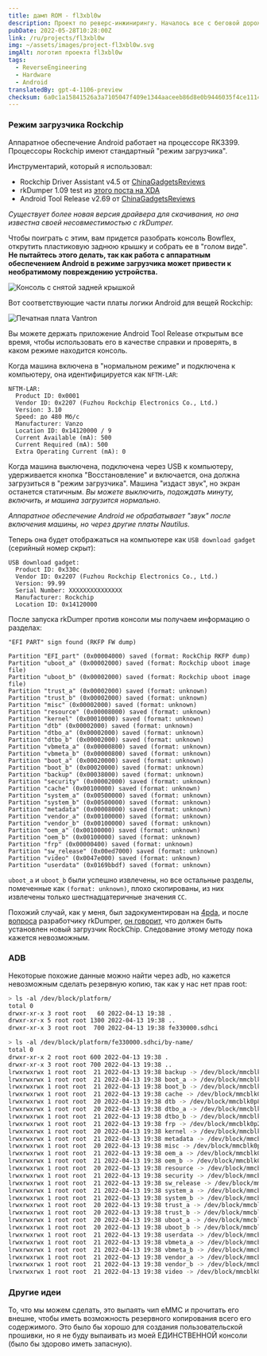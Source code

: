 ```yaml
---
title: дамп ROM - fl3xbl0w
description: Проект по реверс-инжинирингу. Началось все с беговой дорожки Bowflex Treadmill 22, но в итоге было обобщено для любого Android устройства, продаваемого компанией Nautilus Inc. (Nautilus, Bowflex, Schwinn).
pubDate: 2022-05-28T10:28:00Z
link: /ru/projects/fl3xbl0w
img: ~/assets/images/project-fl3xbl0w.svg
imgAlt: логотип проекта fl3xbl0w
tags:
  - ReverseEngineering
  - Hardware
  - Android
translatedBy: gpt-4-1106-preview
checksum: 6a0c1a15841526a3a7105047f409e1344aaceeb86d8e0b9446035f4ce1114c35
---
```



### Режим загрузчика Rockchip

Аппаратное обеспечение Android работает на процессоре RK3399. Процессоры Rockchip имеют стандартный "режим загрузчика".

Инструментарий, который я использовал:

- Rockchip Driver Assistant v4.5 от [ChinaGadgetsReviews](https://chinagadgetsreviews.com/?s=Rockchip+Driver+Assistant)
- rkDumper 1.09 test из [этого поста на XDA](https://forum.xda-developers.com/t/tool-rkdumper-utility-for-backup-firmware-of-rockchips-devices.2915363/page-9#post-84229591)
- Android Tool Release v2.69 от [ChinaGadgetsReviews](https://chinagadgetsreviews.com/?s=android+tool+release)

_Существует более новая версия драйвера для скачивания, но она известна своей несовместимостью с rkDumper._

Чтобы поиграть с этим, вам придется разобрать консоль Bowflex, открутить пластиковую заднюю крышку и собрать ее в "голом виде".
**Не пытайтесь этого делать, так как работа с аппаратным обеспечением Android в режиме загрузчика может привести к необратимому повреждению устройства.**

<Image src={ConsoleMounted} alt="Консоль с снятой задней крышкой" format="webp" />

Вот соответствующие части платы логики Android для вещей Rockchip:

<Image src={VantronPCB} alt="Печатная плата Vantron" format="webp" />

Вы можете держать приложение Android Tool Release открытым все время, чтобы использовать его в качестве справки и проверять, в каком режиме находится консоль.

Когда машина включена в "нормальном режиме" и подключена к компьютеру, она идентифицируется как `NFTM-LAR`:

```
NFTM-LAR:
  Product ID: 0x0001
  Vendor ID: 0x2207 (Fuzhou Rockchip Electronics Co., Ltd.)
  Version: 3.10
  Speed: до 480 Мб/с
  Manufacturer: Vanzo
  Location ID: 0x14120000 / 9
  Current Available (mA): 500
  Current Required (mA): 500
  Extra Operating Current (mA): 0
```

Когда машина выключена, подключена через USB к компьютеру, удерживается кнопка "Восстановление" и включается, она должна загрузиться в "режим загрузчика". Машина "издаст звук", но экран останется статичным. _Вы можете выключить, подождать минуту, включить, и машина загрузится нормально._

_Аппаратное обеспечение Android не обрабатывает "звук" после включения машины, но через другие платы Nautilus._

Теперь она будет отображаться на компьютере как `USB download gadget` (серийный номер скрыт):

```
USB download gadget:
  Product ID: 0x330c
  Vendor ID: 0x2207 (Fuzhou Rockchip Electronics Co., Ltd.)
  Version: 99.99
  Serial Number: XXXXXXXXXXXXXXX
  Manufacturer: Rockchip
  Location ID: 0x14120000
```

После запуска rkDumper против консоли мы получаем информацию о разделах:

```
"EFI PART" sign found (RKFP FW dump)

Partition "EFI_part" (0x00004000) saved (format: RockChip RKFP dump)
Partition "uboot_a" (0x00002000) saved (format: Rockchip uboot image file)
Partition "uboot_b" (0x00002000) saved (format: Rockchip uboot image file)
Partition "trust_a" (0x00002000) saved (format: unknown)
Partition "trust_b" (0x00002000) saved (format: unknown)
Partition "misc" (0x00002000) saved (format: unknown)
Partition "resource" (0x00008000) saved (format: unknown)
Partition "kernel" (0x00010000) saved (format: unknown)
Partition "dtb" (0x00002000) saved (format: unknown)
Partition "dtbo_a" (0x00002000) saved (format: unknown)
Partition "dtbo_b" (0x00002000) saved (format: unknown)
Partition "vbmeta_a" (0x00000800) saved (format: unknown)
Partition "vbmeta_b" (0x00000800) saved (format: unknown)
Partition "boot_a" (0x00020000) saved (format: unknown)
Partition "boot_b" (0x00020000) saved (format: unknown)
Partition "backup" (0x00038000) saved (format: unknown)
Partition "security" (0x00002000) saved (format: unknown)
Partition "cache" (0x00100000) saved (format: unknown)
Partition "system_a" (0x00500000) saved (format: unknown)
Partition "system_b" (0x00500000) saved (format: unknown)
Partition "metadata" (0x00008000) saved (format: unknown)
Partition "vendor_a" (0x00100000) saved (format: unknown)
Partition "vendor_b" (0x00100000) saved (format: unknown)
Partition "oem_a" (0x00100000) saved (format: unknown)
Partition "oem_b" (0x00100000) saved (format: unknown)
Partition "frp" (0x00000400) saved (format: unknown)
Partition "sw_release" (0x00ed7000) saved (format: unknown)
Partition "video" (0x0047e000) saved (format: unknown)
Partition "userdata" (0x0169bbdf) saved (format: unknown)
```

`uboot_a` и `uboot_b` были успешно извлечены, но все остальные разделы, помеченные как `(format: unknown)`, плохо скопированы, из них извлечены только шестнадцатеричные значения `CC`.

Похожий случай, как у меня, был задокументирован на [4pda](https://4pda.to/forum/index.php?s=&showtopic=614530&view=findpost&p=102427030), и после [вопроса](https://forum.xda-developers.com/t/tool-rkdumper-utility-for-backup-firmware-of-rockchips-devices.2915363/page-11#post-86678625) разработчику rkDumper, [он говорит](https://forum.xda-developers.com/t/tool-rkdumper-utility-for-backup-firmware-of-rockchips-devices.2915363/page-11#post-86687085), что должен быть установлен новый загрузчик RockChip. Следование этому методу пока кажется невозможным.

### ADB

Некоторые похожие данные можно найти через adb, но кажется невозможным сделать резервную копию, так как у нас нет прав root:

```sh
> ls -al /dev/block/platform/
total 0
drwxr-xr-x 3 root root   60 2022-04-13 19:38 .
drwxr-xr-x 5 root root 1300 2022-04-13 19:38 ..
drwxr-xr-x 3 root root  700 2022-04-13 19:38 fe330000.sdhci
```

```sh
> ls -al /dev/block/platform/fe330000.sdhci/by-name/
total 0
drwxr-xr-x 2 root root 600 2022-04-13 19:38 .
drwxr-xr-x 3 root root 700 2022-04-13 19:38 ..
lrwxrwxrwx 1 root root  21 2022-04-13 19:38 backup -> /dev/block/mmcblk0p15
lrwxrwxrwx 1 root root  21 2022-04-13 19:38 boot_a -> /dev/block/mmcblk0p13
lrwxrwxrwx 1 root root  21 2022-04-13 19:38 boot_b -> /dev/block/mmcblk0p14
lrwxrwxrwx 1 root root  21 2022-04-13 19:38 cache -> /dev/block/mmcblk0p17
lrwxrwxrwx 1 root root  20 2022-04-13 19:38 dtb -> /dev/block/mmcblk0p8
lrwxrwxrwx 1 root root  20 2022-04-13 19:38 dtbo_a -> /dev/block/mmcblk0p9
lrwxrwxrwx 1 root root  21 2022-04-13 19:38 dtbo_b -> /dev/block/mmcblk0p10
lrwxrwxrwx 1 root root  21 2022-04-13 19:38 frp -> /dev/block/mmcblk0p25
lrwxrwxrwx 1 root root  20 2022-04-13 19:38 kernel -> /dev/block/mmcblk0p7
lrwxrwxrwx 1 root root  21 2022-04-13 19:38 metadata -> /dev/block/mmcblk0p20
lrwxrwxrwx 1 root root  20 2022-04-13 19:38 misc -> /dev/block/mmcblk0p5
lrwxrwxrwx 1 root root  21 2022-04-13 19:38 oem_a -> /dev/block/mmcblk0p23
lrwxrwxrwx 1 root root  21 2022-04-13 19:38 oem_b -> /dev/block/mmcblk0p24
lrwxrwxrwx 1 root root  20 2022-04-13 19:38 resource -> /dev/block/mmcblk0p6
lrwxrwxrwx 1 root root  21 2022-04-13 19:38 security -> /dev/block/mmcblk0p16
lrwxrwxrwx 1 root root  21 2022-04-13 19:38 sw_release -> /dev/block/mmcblk0p26
lrwxrwxrwx 1 root root  21 2022-04-13 19:38 system_a -> /dev/block/mmcblk0p18
lrwxrwxrwx 1 root root  21 2022-04-13 19:38 system_b -> /dev/block/mmcblk0p19
lrwxrwxrwx 1 root root  20 2022-04-13 19:38 trust_a -> /dev/block/mmcblk0p3
lrwxrwxrwx 1 root root  20 2022-04-13 19:38 trust_b -> /dev/block/mmcblk0p4
lrwxrwxrwx 1 root root  20 2022-04-13 19:38 uboot_a -> /dev/block/mmcblk0p1
lrwxrwxrwx 1 root root  20 2022-04-13 19:38 uboot_b -> /dev/block/mmcblk0p2
lrwxrwxrwx 1 root root  21 2022-04-13 19:38 userdata -> /dev/block/mmcblk0p28
lrwxrwxrwx 1 root root  21 2022-04-13 19:38 vbmeta_a -> /dev/block/mmcblk0p11
lrwxrwxrwx 1 root root  21 2022-04-13 19:38 vbmeta_b -> /dev/block/mmcblk0p12
lrwxrwxrwx 1 root root  21 2022-04-13 19:38 vendor_a -> /dev/block/mmcblk0p21
lrwxrwxrwx 1 root root  21 2022-04-13 19:38 vendor_b -> /dev/block/mmcblk0p22
lrwxrwxrwx 1 root root  21 2022-04-13 19:38 video -> /dev/block/mmcblk0p27
```

### Другие идеи

То, что мы можем сделать, это выпаять чип eMMC и прочитать его внешне, чтобы иметь возможность резервного копирования всего его содержимого. Это было бы хорошо для создания пользовательской прошивки, но я не буду выпаивать из моей ЕДИНСТВЕННОЙ консоли (было бы здорово иметь запасную).
